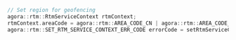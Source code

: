 <PlatformWrapper platform="linux-cpp">

```cpp
// Set region for geofencing
agora::rtm::RtmServiceContext rtmContext;
rtmContext.areaCode = agora::rtm::AREA_CODE_CN | agora::rtm::AREA_CODE_AS;
agora::rtm::SET_RTM_SERVICE_CONTEXT_ERR_CODE errorCode = setRtmServiceContext(rtmContext);
```
</PlatformWrapper>